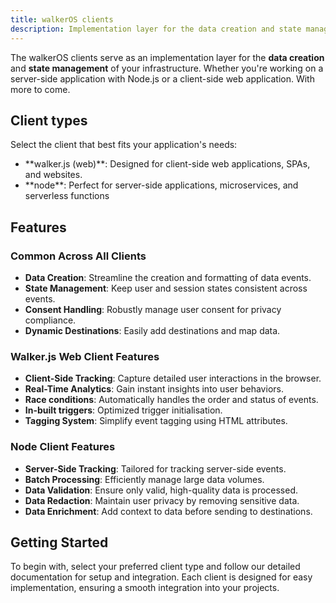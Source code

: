 ```yaml
---
title: walkerOS clients
description: Implementation layer for the data creation and state management
---
```



The walkerOS clients serve as an implementation layer for the **data creation**
and **state management** of your infrastructure. Whether you're working on a
server-side application with Node.js or a client-side web application. With more
to come.

## Client types

Select the client that best fits your application's needs:

- <Link to="walkerjs">**walker.js (web)**</Link>: Designed for client-side web
  applications, SPAs, and websites.
- <Link to="node">**node**</Link>: Perfect for server-side applications,
  microservices, and serverless functions

## Features

### Common Across All Clients

- **Data Creation**: Streamline the creation and formatting of data events.
- **State Management**: Keep user and session states consistent across events.
- **Consent Handling**: Robustly manage user consent for privacy compliance.
- **Dynamic Destinations**: Easily add destinations and map data.

### Walker.js Web Client Features

- **Client-Side Tracking**: Capture detailed user interactions in the browser.
- **Real-Time Analytics**: Gain instant insights into user behaviors.
- **Race conditions**: Automatically handles the order and status of events.
- **In-built triggers**: Optimized trigger initialisation.
- **Tagging System**: Simplify event tagging using HTML attributes.

### Node Client Features

- **Server-Side Tracking**: Tailored for tracking server-side events.
- **Batch Processing**: Efficiently manage large data volumes.
- **Data Validation**: Ensure only valid, high-quality data is processed.
- **Data Redaction**: Maintain user privacy by removing sensitive data.
- **Data Enrichment**: Add context to data before sending to destinations.

## Getting Started

To begin with, select your preferred client type and follow our detailed
documentation for setup and integration. Each client is designed for easy
implementation, ensuring a smooth integration into your projects.

